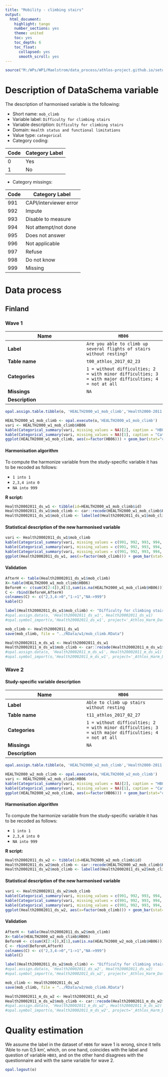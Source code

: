 ```yaml
---
title: "Mobility - climbing stairs"
output:
  html_document:
    highlight: tango
    number_sections: yes
    theme: united
    toc: yes
    toc_depth: 6
    toc_float:
      collapsed: yes
      smooth_scroll: yes
---
```


<!-- ########################################################## --> 

<!-- # Installation, loading packages -->
<!-- **R script:** -->

```r
source("M:/WPs/WP1/Maelstrom/data_process/athlos-project.github.io/setup_iago.r")
```
<!-- ########################################################## --> 



# Description of DataSchema variable

The description of harmonised variable is the following:

* Short name: `mob_climb`
* Variable label: `Difficulty for climbing stairs`
* Variable description: `Difficulty for climbing stairs`
* Domain: `Health status and functional limitations`
* Value type: `categorical`
* Category coding:

**Code** | **Category Label**
-------- | ------------------
0        | Yes
1        | No

* Category missings: 

**Code** | **Category Label**
----| ------------------
991 | CAPI/interviewer error
992 | Impute
993 | Disable to measure
994 | Not attempt/not done
995 | Does not answer
996 | Not applicable
997 | Refuse
998 | Do not know
999 | Missing


# Data process

## Finland


### Wave 1

| **Name** | `HB06`|
|-|-|
| **Label** |`Are you able to climb up several flights of stairs without resting?` |
| **Table name** | `t00_athlos_2017_02_23` |
| **Categories** | `1 = without difficulties; 2 = with minor difficulties; 3 = with major difficulties; 4 = not at all` |
| **Missings** | `NA` |
| **Description** |  |


```r
opal.assign.table.tibble(o, 'HEALTH2000_w1_mob_climb','Health2000-2011.t00_athlos_2017_02_23', variables=list('HB06'), missings = TRUE)
```


```r
HEALTH2000_w1_mob_climb <- opal.execute(o,'HEALTH2000_w1_mob_climb')
vari <- HEALTH2000_w1_mob_climb$HB06
kable(Categorical_summary(vari, missing_values = NA)[2], caption = "HB06")
kable(Categorical_summary(vari, missing_values = NA)[1], caption = "Category")
ggplot(HEALTH2000_w1_mob_climb, aes(x=factor(HB06))) + geom_bar(stat="count", width=0.4, fill="steelblue") + xlab("Able to climb up several flights of stairs without resting") + ylab("Frequency")
```


#### Harmonisation algorithm

To compute the harmonize variable from the study-specific variable it has to be recoded as follows:

* `1 into 1` 
* `2,3,4 into 0`
* `NA into 999`

**R script:**

```r
Health20002011_ds_w1 <- tibble(id=HEALTH2000_w1_mob_climb$id)
Health20002011_ds_w1$mob_climb <- car::recode(HEALTH2000_w1_mob_climb$HB06, "1 = '1';2 = '0';3 = '0';4 = '0';NA = '999' ")
Health20002011_ds_w1$mob_climb <- labelled(Health20002011_ds_w1$mob_climb, labels = c(Yes=0, No=1,Missing=999, Do_not_know=998, Refuse=997, Not_applicable=996, Does_not_answer=995,  Not_attempt_not_done=994, Disable_to_measure=993, Impute=992, CAPI_interviewer_error=991))
```



#### Statistical description of the new harmonised variable
```r
vari <- Health20002011_ds_w1$mob_climb
kable(Categorical_summary(vari, missing_values = c(991, 992, 993, 994, 995, 996, 997, 998, 999))[3], caption = "mob_climb")
kable(Categorical_summary(vari, missing_values = c(991, 992, 993, 994, 995, 996, 997, 998, 999))[1], caption = "Category")
kable(Categorical_summary(vari, missing_values = c(991, 992, 993, 994, 995, 996, 997, 998, 999))[2], caption = "Type of missing")
ggplot(Health20002011_ds_w1, aes(x=factor(mob_climb))) + geom_bar(stat="count", width=0.4, fill="steelblue") + xlab("Mobility - Climbing") + ylab("Frequency")
```


#### Validation
```r
AfterH <- table(Health20002011_ds_w1$mob_climb)
X<-table(HEALTH2000_w1_mob_climb$HB06)
BeforeH <- c(sum(X[2:4]),X[1],sum(is.na(HEALTH2000_w1_mob_climb$HB06)))
C <- rbind(BeforeH,AfterH)
colnames(C) <- c("2,3,4->0","1->1","NA->999")
kable(C)
```


```r
label(Health20002011_ds_w1$mob_climb) <- "Difficulty for climbing stairs"
#opal.assign.data(o, 'Health20002011_ds_w1', Health20002011_ds_w1)
#opal.symbol_import(o,'Health20002011_ds_w1', project='_Athlos_Harm_Dataset')

mob_climb <- Health20002011_ds_w1
save(mob_climb, file = "../RData/w1/mob_climb.RData")

Health20002011_m_ds_w1 <- Health20002011_ds_w1
Health20002011_m_ds_w1$mob_climb <- car::recode(Health20002011_m_ds_w1$mob_climb, "c(991, 992, 993, 994, 995, 996, 997,998, 999)=NA")
#opal.assign.data(o, 'Health20002011_m_ds_w1', Health20002011_m_ds_w1)
#opal.symbol_import(o,'Health20002011_m_ds_w1', project='_Athlos_Harm_Dataset')
```




### Wave 2

#### Study-specific variable description



| **Name** | `HB06`|
|-|-|
| **Label** |`Able to climb up stairs without resting` |
| **Table name** | `t11_athlos_2017_02_27` |
| **Categories** | `1 = without difficulties; 2 = with minor difficulties; 3 = with major difficulties; 4 = not at all` |
| **Missings** | `NA` |
| **Description** |  |





```r
opal.assign.table.tibble(o, 'HEALTH2000_w2_mob_climb','Health2000-2011.t11_athlos_2017_02_27', variables=list('HB06'), missings = TRUE)
```

```r
HEALTH2000_w2_mob_climb <- opal.execute(o,'HEALTH2000_w2_mob_climb')
vari <- HEALTH2000_w2_mob_climb$HB06
kable(Categorical_summary(vari, missing_values = NA)[2], caption = "HB06")
kable(Categorical_summary(vari, missing_values = NA)[1], caption = "Category")
ggplot(HEALTH2000_w2_mob_climb, aes(x=factor(HB06))) + geom_bar(stat="count", width=0.4, fill="steelblue") + xlab("Able to climb up stairs without resting") + ylab("Frequency")
```

#### Harmonisation algorithm

To compute the harmonize variable from the study-specific variable it has to be recoded as follows:

* `1 into 1` 
* `2,3,4 into 0`
* `NA into 999`

**R script:**

```r
Health20002011_ds_w2 <- tibble(id=HEALTH2000_w2_mob_climb$id)
Health20002011_ds_w2$mob_climb <- car::recode(HEALTH2000_w2_mob_climb$HB06, "1 = '1';2 = '0';3 = '0';4 = '0';NA = '999' ")
Health20002011_ds_w2$mob_climb <- labelled(Health20002011_ds_w2$mob_climb, labels = c(Yes=0, No=1,Missing=999, Do_not_know=998, Refuse=997, Not_applicable=996, Does_not_answer=995,  Not_attempt_not_done=994, Disable_to_measure=993, Impute=992, CAPI_interviewer_error=991))
```

#### Statistical description of the new harmonised variable
```r
vari <- Health20002011_ds_w2$mob_climb
kable(Categorical_summary(vari, missing_values = c(991, 992, 993, 994, 995, 996, 997, 998, 999))[3], caption = "mob_climb")
kable(Categorical_summary(vari, missing_values = c(991, 992, 993, 994, 995, 996, 997, 998, 999))[1], caption = "Category")
kable(Categorical_summary(vari, missing_values = c(991, 992, 993, 994, 995, 996, 997, 998, 999))[2], caption = "Type of missing")
ggplot(Health20002011_ds_w2, aes(x=factor(mob_climb))) + geom_bar(stat="count", width=0.4, fill="steelblue") + xlab("Mobility - Climbing") + ylab("Frequency")
```

#### Validation
```r
AfterH <- table(Health20002011_ds_w2$mob_climb)
X<-table(HEALTH2000_w2_mob_climb$HB06)
BeforeH <- c(sum(X[2:4]),X[1],sum(is.na(HEALTH2000_w2_mob_climb$HB06)))
C <- rbind(BeforeH,AfterH)
colnames(C) <- c("2,3,4->0","1->1","NA->999")
kable(C)
```





```r
label(Health20002011_ds_w2$mob_climb) <- "Difficulty for climbing stairs"
#opal.assign.data(o, 'Health20002011_ds_w2', Health20002011_ds_w2)
#opal.symbol_import(o,'Health20002011_ds_w2', project='_Athlos_Harm_Dataset')

mob_climb <- Health20002011_ds_w2
save(mob_climb, file = "../RData/w2/mob_climb.RData")

Health20002011_m_ds_w2 <- Health20002011_ds_w2
Health20002011_m_ds_w2$mob_climb <- car::recode(Health20002011_m_ds_w2$mob_climb, "c(991, 992, 993, 994, 995, 996, 997,998, 999)=NA")
#opal.assign.data(o, 'Health20002011_m_ds_w2', Health20002011_m_ds_w2)
#opal.symbol_import(o,'Health20002011_m_ds_w2', project='_Athlos_Harm_Dataset')
```




# Quality estimation

We assume the label in the dataset of `HB06` for wave 1 is wrong, since it tells 'Able to run 0,5 km', which, on one hand, coincides with the label and question of variable `HB03`, and on the other hand disagrees with the questionnaire and with the same variable for wave 2.


```r
opal.logout(o)
```
